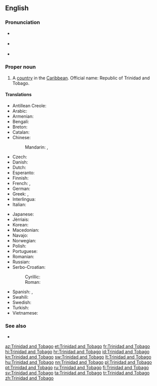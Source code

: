 ==English==

{{wikipedia}}

===Pronunciation===
* {{a|UK}} {{IPA|/ˌtɹɪn.ɪ.dæd ænd təʊˈbeɪ.ɡəʊ/|/ˌtɹɪn.ə.dæd ænd təˈbeɪ.ɡəʊ/}}
* {{a|US}} {{IPA|/ˌtɹɪn.ɪ.dæd ænd toʊˈbeɪ.ɡoʊ/|/ˌtɹɪn.ə.dæd ænd təˈbeɪ.ɡoʊ/}}
* {{audio|en-us-Trinidad and Tobago.ogg|Audio (US)}}

===Proper noun===
{{en-proper noun|head=[[Trinidad]] [[and]] [[Tobago]]}}

# A [[country]] in the [[Caribbean]]. Official name: Republic of Trinidad and Tobago.

====Translations====
{{trans-top|country}}
* Antillean Creole: {{t|gcf|Trinidad ek Tobago}}
* Arabic: {{t|ar|ترينيداد وتوباغو|tr=trinidaad wa-tubaaghu|sc=Arab}}
* Armenian: {{t|hy|Տրինիդադ և Տոբագո|tr=Trinidad ev Tobago|sc=Armn}}
* Bengali: {{t|bn|ত্রিনিদাদ ও টোবাগো|sc=Beng}}
* Breton: {{t|br|Trinidad ha Tobago}}
* Catalan: {{t+|ca|Trinitat i Tobago|f}}
* Chinese:
*: Mandarin: {{t|cmn|特立尼達和多巴哥|sc=Hani}}, {{t+|cmn|特立尼达和多巴哥|tr=Tèlìnídá hé Duōbāgē|sc=Hani}}
* Czech: {{t+|cs|Trinidad a Tobago}}
* Danish: {{t|da|Trinidad og Tobago}}
* Dutch: {{t+|nl|Trinidad en Tobago}}
* Esperanto: {{t|eo|Trinidado kaj Tobago}}
* Finnish: {{t+|fi|Trinidad ja Tobago}}
* French: {{t+|fr|Trinité-et-Tobago}}, {{t|fr|Trinidad-et-Tobago}}
* German: {{t+|de|Trinidad und Tobago}}
* Greek: {{t|el|Τρινιδάδ και Τομπάγκο|n|tr=Trinidád kai Tobágo|sc=Grek}}, {{t+|el|Τρινιντάντ και Τομπάγκο|n|tr=Trinidád kai Tobágo|sc=Grek}}
* Interlingua: {{t|ia|Trinidad e Tobago}}
* Italian: {{t|it|Trinidad e Tobago|m}}
{{trans-mid}}
* Japanese: {{t|ja|トリニダード・トバゴ|tr=Torinidādo-Tobago}}
* Jèrriais: {{t|roa-jer|Trinidad et Tobago}}
* Korean: {{t+|ko|트리니다드 토바고|tr=Teurinidadeu Tobago|sc=Hang}}
* Macedonian: {{t|mk|Тринидад и Тобаго|m|tr=Trínidad i Tobágo|sc=Cyrl}}
* Navajo: {{t|nv|Trinidad dóó Tobago}}
* Norwegian: {{t|no|Trinidad og Tobago}}
* Polish: {{t+|pl|Trynidad i Tobago}}
* Portuguese: {{t+|pt|Trindade e Tobago}}
* Romanian: {{t|ro|Trinidad și Tobago}}
* Russian: {{t|ru|Тринидад и Тобаго|f|n|tr=Trinidád i Tobágo|sc=Cyrl}}
* Serbo-Croatian:
*: Cyrillic: {{t|sh|Тринидад и Тобаго|sc=Cyrl}}
*: Roman: {{t|sh|Trinidad i Tobago}}
* Spanish: {{t+|es|Trinidad y Tobago}}, {{t+|es|Trinidad y Tabago}}
* Swahili: {{t|sw|Trinidadi na Tobago}}
* Swedish: {{t+|sv|Trinidad och Tobago}}
* Turkish: {{t+|tr|Trinidad ve Tobago}}
* Vietnamese: {{t|vi|Trinidad và Tobago}}
{{trans-bottom}}

===See also===
* {{list:countries of North America/en}}

[[az:Trinidad and Tobago]]
[[et:Trinidad and Tobago]]
[[fr:Trinidad and Tobago]]
[[hi:Trinidad and Tobago]]
[[hr:Trinidad and Tobago]]
[[id:Trinidad and Tobago]]
[[kn:Trinidad and Tobago]]
[[sw:Trinidad and Tobago]]
[[lt:Trinidad and Tobago]]
[[hu:Trinidad and Tobago]]
[[nn:Trinidad and Tobago]]
[[pl:Trinidad and Tobago]]
[[pt:Trinidad and Tobago]]
[[ru:Trinidad and Tobago]]
[[fi:Trinidad and Tobago]]
[[sv:Trinidad and Tobago]]
[[ta:Trinidad and Tobago]]
[[tr:Trinidad and Tobago]]
[[zh:Trinidad and Tobago]]